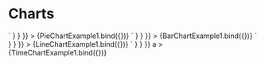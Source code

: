
<Meta title="Charts" component={PieChart} />

# Charts

<Canvas>
  <Story
    name="Pie Chart"
    parameters={{
      docs: {
        source: {
          code: dedent`
            <PieChart
              data={[
                { label: 'Label 1', value: 1, color: 'red' },
                { label: 'Label 2', value: 2, color: 'blue' },
                { label: 'Label 3', value: 3, color: 'green' },
                { label: 'Label 4', value: 4, color: 'yellow' }
              ]}
            />`
        }
      }
    }}
  >
    {PieChartExample1.bind({})}
  </Story>
  <ArgsTable of={PieChart} />
</Canvas>

<Canvas>
  <Story
    name="Bar Chart"
    parameters={{
      docs: {
        source: {
          code: dedent`
            <BarChart
              width={200}
              height={75}
              labels={['Category 1', 'Category 2', 'Category 3', 'Category 4']}
              datasets={[
                {
                  label: 'Dataset 1',
                  data: [3, 7, 19, 12],
                  color: \`rgb(\${getCssVar('lc-color-primary')})\`
                },
                {
                  label: 'Dataset 2',
                  data: [10, 5, 17, 24],
                  color: \`rgb(\${getCssVar('lc-color-accent')})\`
                },
                {
                  label: 'Dataset 3',
                  data: [8, 12, 20, 4],
                  color: \`rgb(\${getCssVar('lc-color-success')})\`
                },
                {
                  label: 'Dataset 4',
                  data: [23, 16, 13, 19],
                  color: \`rgb(\${getCssVar('lc-color-warning')})\`
                },
                {
                  label: 'Dataset 5',
                  data: [13, 20, 4, 7],
                  color: \`rgb(\${getCssVar('lc-color-danger')})\`
                }
                ]}
            />`
        }
      }
    }}
  >
    {BarChartExample1.bind({})}
  </Story>
  <ArgsTable of={BarChart} />
</Canvas>

<Canvas>
  <Story
    name="Line Chart"
    parameters={{
      docs: {
        source: {
          code: dedent`
            <LineChart
              width={200}
              height={75}
              options={{ legend: { display: false } }}
              labels={['Category 1', 'Category 2', 'Category 3', 'Category 4']}
              datasets={[
                {
                  label: 'Dataset 1',
                  data: [3, 7, 19, 12],
                  color: \`rgb(\${getCssVar('lc-color-primary')})\`
                },
                {
                  label: 'Dataset 2',
                  data: [10, 5, 17, 24],
                  color: \`rgb(\${getCssVar('lc-color-accent')})\`
                },
                {
                  label: 'Dataset 3',
                  data: [8, 12, 20, 4],
                  color: \`rgb(\${getCssVar('lc-color-success')})\`
                },
                {
                  label: 'Dataset 4',
                  data: [23, 16, 13, 19],
                  color: \`rgb(\${getCssVar('lc-color-warning')})\`
                },
                {
                  label: 'Dataset 5',
                  data: [13, 20, 4, 7],
                  color: \`rgb(\${getCssVar('lc-color-danger')})\`
                }
            ]}
            />`
        }
      }
    }}
  >
    {LineChartExample1.bind({})}
  </Story>
  <ArgsTable of={LineChart} />
</Canvas>

<Canvas>
  <Story
    name="Time Chart"
    parameters={{
      docs: {
        source: {
          code: dedent`
            <TimeChart
              width={200}
              height={75}
              datasets={[
                {
                  label: 'Dataset 1',
                  data: [
                    { x: '2014/01/01', y: 3 },
                    { x: '2016/03/02', y: 7 },
                    { x: '2018/07/05', y: 19 },
                    { x: '2020/11/07', y: 12 }
                  ],
                  color: \`rgb(\${getCssVar('lc-color-primary')})\`
                },
                {
                  label: 'Dataset 2',
                  data: [
                    { x: '2014/01/01', y: 10 },
                    { x: '2016/03/02', y: 5 },
                    { x: '2018/07/05', y: 17 },
                    { x: '2020/11/07', y: 24 }
                  ],
                  color: \`rgb(\${getCssVar('lc-color-accent')})\`
                },
                {
                  label: 'Dataset 3',
                  data: [
                    { x: '2014/01/01', y: 8 },
                    { x: '2016/03/02', y: 12 },
                    { x: '2018/07/05', y: 20 },
                    { x: '2020/11/07', y: 4 }
                  ],
                  color: \`rgb(\${getCssVar('lc-color-success')})\`
                },
                {
                  label: 'Dataset 4',
                  data: [
                    { x: '2014/01/01', y: 23 },
                    { x: '2016/03/02', y: 16 },
                    { x: '2018/07/05', y: 13 },
                    { x: '2020/11/07', y: 19 }
                  ],
                  color: \`rgb(\${getCssVar('lc-color-warning')})\`
                },
                {
                  label: 'Dataset 5',
                  data: [
                    { x: '2014/01/01', y: 13 },
                    { x: '2016/03/02', y: 20 },
                    { x: '2018/07/05', y: 4 },
                    { x: '2020/11/07', y: 7 }
                  ],
                  color: \`rgb(\${getCssVar('lc-color-danger')})\`
                }
              ]}
              // Note: You can set custom time options without affecting the other defaults
              options={{
                scales: {
                  xAxes: [{ time: { unit: 'year', min: '2014/01/01' } }]
                }
              }}
            />`
        }
      }
    }}
    a
  >
    {TimeChartExample1.bind({})}
  </Story>
  <ArgsTable of={TimeChart} />
</Canvas>

